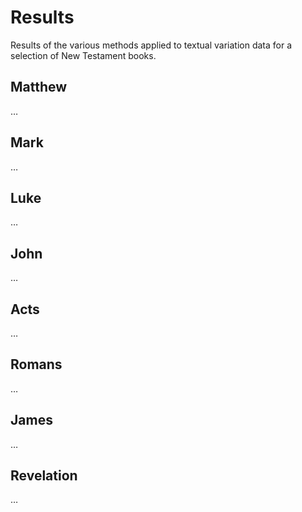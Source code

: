 # Results

Results of the various methods applied to textual variation data for a selection of New Testament books.

## Matthew

...

## Mark

...

## Luke

...

## John

...

## Acts

...

## Romans

...

## James

...

## Revelation

...
